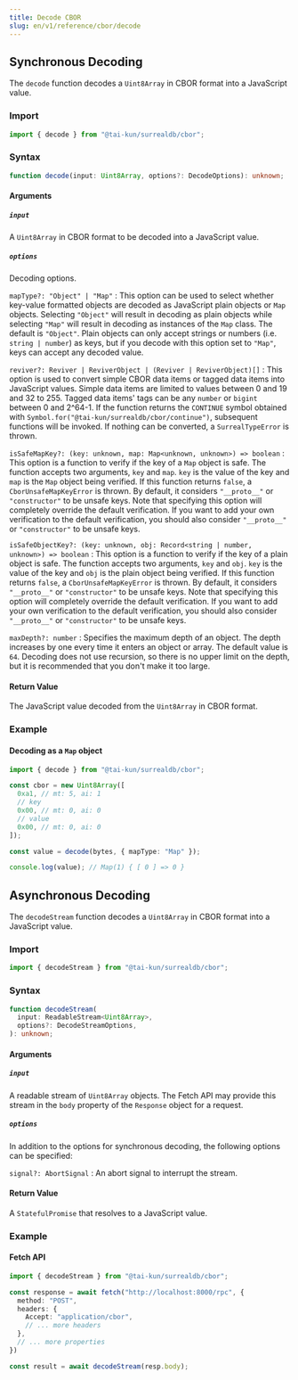 ```yaml
---
title: Decode CBOR
slug: en/v1/reference/cbor/decode
---
```


## Synchronous Decoding

The `decode` function decodes a `Uint8Array` in CBOR format into a JavaScript value.

### Import

```ts
import { decode } from "@tai-kun/surrealdb/cbor";
```

### Syntax

```ts
function decode(input: Uint8Array, options?: DecodeOptions): unknown;
```

#### Arguments

##### `input`

A `Uint8Array` in CBOR format to be decoded into a JavaScript value.

##### `options`

Decoding options.

`mapType?: "Object" | "Map"`
:   This option can be used to select whether key-value formatted objects are decoded as JavaScript plain objects or `Map` objects.  Selecting `"Object"` will result in decoding as plain objects while selecting `"Map"` will result in decoding as instances of the `Map` class. The default is `"Object"`. Plain objects can only accept strings or numbers (i.e. `string | number`) as keys, but if you decode with this option set to `"Map"`, keys can accept any decoded value.

`reviver?: Reviver | ReviverObject | (Reviver | ReviverObject)[]`
:   This option is used to convert simple CBOR data items or tagged data items into JavaScript values.  Simple data items are limited to values between 0 and 19 and 32 to 255.  Tagged data items' tags can be any `number` or `bigint` between 0 and 2^64-1.  If the function returns the `CONTINUE` symbol obtained with `Symbol.for("@tai-kun/surrealdb/cbor/continue")`, subsequent functions will be invoked. If nothing can be converted, a `SurrealTypeError` is thrown.

`isSafeMapKey?: (key: unknown, map: Map<unknown, unknown>) => boolean`
:   This option is a function to verify if the key of a `Map` object is safe. The function accepts two arguments, `key` and `map`. `key` is the value of the key and `map` is the `Map` object being verified. If this function returns `false`, a `CborUnsafeMapKeyError` is thrown. By default, it considers `"__proto__"` or `"constructor"` to be unsafe keys. Note that specifying this option will completely override the default verification. If you want to add your own verification to the default verification, you should also consider `"__proto__"` or `"constructor"` to be unsafe keys.

`isSafeObjectKey?: (key: unknown, obj: Record<string | number, unknown>) => boolean`
:   This option is a function to verify if the key of a plain object is safe. The function accepts two arguments, `key` and `obj`. `key` is the value of the key and `obj` is the plain object being verified. If this function returns `false`, a `CborUnsafeMapKeyError` is thrown. By default, it considers `"__proto__"` or `"constructor"` to be unsafe keys. Note that specifying this option will completely override the default verification. If you want to add your own verification to the default verification, you should also consider `"__proto__"` or `"constructor"` to be unsafe keys.

`maxDepth?: number`
:   Specifies the maximum depth of an object. The depth increases by one every time it enters an object or array. The default value is `64`.  Decoding does not use recursion, so there is no upper limit on the depth, but it is recommended that you don't make it too large.

#### Return Value

The JavaScript value decoded from the `Uint8Array` in CBOR format.

### Example

#### Decoding as a `Map` object

```ts
import { decode } from "@tai-kun/surrealdb/cbor";

const cbor = new Uint8Array([
  0xa1, // mt: 5, ai: 1
  // key
  0x00, // mt: 0, ai: 0
  // value
  0x00, // mt: 0, ai: 0
]);

const value = decode(bytes, { mapType: "Map" });

console.log(value); // Map(1) { [ 0 ] => 0 }
```

## Asynchronous Decoding

The `decodeStream` function decodes a `Uint8Array` in CBOR format into a JavaScript value.

### Import

```ts
import { decodeStream } from "@tai-kun/surrealdb/cbor";
```

### Syntax

```ts
function decodeStream(
  input: ReadableStream<Uint8Array>,
  options?: DecodeStreamOptions,
): unknown;
```

#### Arguments

##### `input`

A readable stream of `Uint8Array` objects.  The Fetch API may provide this stream in the `body` property of the `Response` object for a request.

##### `options`

In addition to the options for synchronous decoding, the following options can be specified:

`signal?: AbortSignal`
:   An abort signal to interrupt the stream.

#### Return Value

A `StatefulPromise` that resolves to a JavaScript value.

### Example

#### Fetch API

```ts
import { decodeStream } from "@tai-kun/surrealdb/cbor";

const response = await fetch("http://localhost:8000/rpc", {
  method: "POST",
  headers: {
    Accept: "application/cbor",
    // ... more headers
  },
  // ... more properties
})

const result = await decodeStream(resp.body);
```

